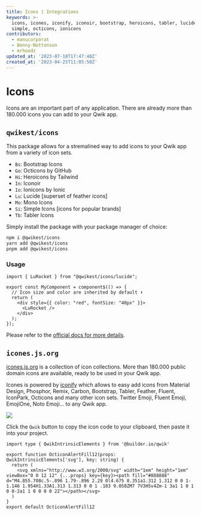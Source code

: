 ```yaml
---
title: Icons | Integrations
keywords: >-
  icons, icones, iconify, iconoir, bootstrap, heroicons, tabler, lucide, mono,
  simple, octicons, ionicons
contributors:
  - manucorporat
  - Benny-Nottonson
  - mrhoodz
updated_at: '2023-07-18T17:47:48Z'
created_at: '2023-04-25T11:05:50Z'
---
```



# Icons

Icons are an important part of any application. There are already more than 180.000 icons you can add to your Qwik app.

## `qwikest/icons`

This package allows for a stremalined way to add icons to your Qwik app from a variety of icon sets.

- `Bs`: Bootstrap Icons
- `Go`: Octicons by GitHub
- `Hi`: Heroicons by Tailwind
- `In`: Iconoir
- `Io`: Ionicons by Ionic
- `Lu`: Lucide [superset of feather icons]
- `Mo`: Mono Icons
- `Si`: Simple Icons [icons for popular brands]
- `Tb`: Tabler Icons

Simply install the package with your package manager of choice:

```bash
npm i @qwikest/icons
yarn add @qwikest/icons
pnpm add @qwikest/icons
```

### Usage

```tsx
import { LuRocket } from "@qwikest/icons/lucide";

export const MyComponent = component$(() => {
  // Icon size and color are inherited by default ⬇️
  return (
    <div style={{ color: "red", fontSize: "40px" }}>
      <LuRocket />
    </div>
  );
});
```

Please refer to the [official docs for more details](https://github.com/qwikest/icons).


## `icones.js.org`

[icones.js.org](https://icones.js.org/) is a collection of icon collections. More than 180.000 public domain icons are available, ready to be used in your Qwik app.

Icones is powered by [iconify](https://iconify.design/) which allows to easy add icons from Material Design, Phosphor, Remix, Carbon, Bootstrap, Tabler, Feather, Fluent, IconPark, Octicons and many other icon sets. Twitter Emoji, Fluent Emoji, EmojiOne, Noto Emoji... to any Qwik app.

<img src={image}/>

Click the `Qwik` button to copy the icon code to your clipboard, then paste it into your project.

```tsx
import type { QwikIntrinsicElements } from '@builder.io/qwik'

export function OcticonAlertFill12(props: QwikIntrinsicElements['svg'], key: string) {
  return (
    <svg xmlns="http://www.w3.org/2000/svg" width="1em" height="1em" viewBox="0 0 12 12" {...props} key={key}><path fill="#888888" d="M4.855.708c.5-.896 1.79-.896 2.29 0l4.675 8.351a1.312 1.312 0 0 1-1.146 1.954H1.33A1.313 1.313 0 0 1 .183 9.058ZM7 7V3H5v4Zm-1 3a1 1 0 1 0 0-2a1 1 0 0 0 0 2Z"></path></svg>
  )
}
export default OcticonAlertFill12
```

